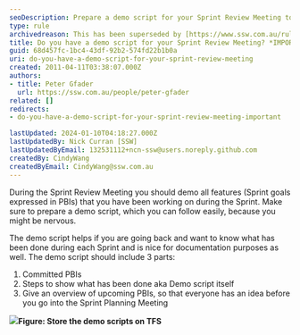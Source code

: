 ```yaml
---
seoDescription: Prepare a demo script for your Sprint Review Meeting to showcase progress and plan ahead effectively.
type: rule
archivedreason: This has been superseded by [https://www.ssw.com.au/rules/meeting-do-you-know-what-to-prepare-for-each-meeting](/rules/meeting-do-you-know-what-to-prepare-for-each-meeting)
title: Do you have a demo script for your Sprint Review Meeting? *IMPORTANT*
guid: 68d457fc-1bc4-43df-92b2-574fd22b1b0a
uri: do-you-have-a-demo-script-for-your-sprint-review-meeting
created: 2011-04-11T03:38:07.000Z
authors:
- title: Peter Gfader
  url: https://ssw.com.au/people/peter-gfader
related: []
redirects:
- do-you-have-a-demo-script-for-your-sprint-review-meeting-important

lastUpdated: 2024-01-10T04:18:27.000Z
lastUpdatedBy: Nick Curran [SSW]
lastUpdatedByEmail: 132531112+ncn-ssw@users.noreply.github.com
createdBy: CindyWang
createdByEmail: CindyWang@ssw.com.au
---
```


During the Sprint Review Meeting you should demo all features (Sprint goals expressed in PBIs) that you have been working on during the Sprint. Make sure to prepare a demo script, which you can follow easily, because you might be nervous.

The demo script helps if you are going back and want to know what has been done during each Sprint and is nice for documentation purposes as well.
The demo script should include 3 parts:

1. Committed PBIs
2. Steps to show what has been done aka Demo script itself
3. Give an overview of upcoming PBIs, so that everyone has an idea before you go into the Sprint Planning Meeting

![](StoreDemoScriptInTFS.jpg)**Figure: Store the demo scripts on TFS**
